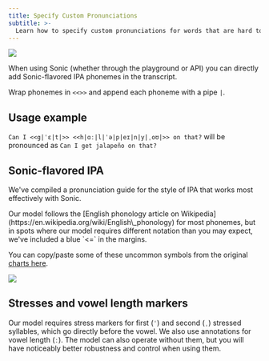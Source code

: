 ```yaml
---
title: Specify Custom Pronunciations
subtitle: >-
  Learn how to specify custom pronunciations for words that are hard to get right, like proper nouns or domain-specific terms.
---
```


<Frame background="subtlewq">
  <img src="/assets/images/custom-pronunciation.png" />
</Frame>

When using Sonic (whether through the playground or API) you can directly add Sonic-flavored IPA phonemes in the transcript.

Wrap phonemes in `<<>>` and append each phoneme with a pipe `|`.

## Usage example

`Can I <<g|ˈɛ|t|>> <<h|ɑː|l|ˈə|p|eɪ|n|y|ˌoʊ|>> on that?` will be pronounced as `Can I get jalapeño on that?`

## Sonic-flavored IPA

We've compiled a pronunciation guide for the style of IPA that works most effectively with Sonic.

<Note>
Our model follows the [English phonology article on Wikipedia](https://en.wikipedia.org/wiki/English\_phonology) for most phonemes, but in spots where our model requires different notation than you may expect, we've included a blue `<=` in the margins.
</Note>

You can copy/paste some of these uncommon symbols from the original [charts here](https://docs.google.com/spreadsheets/d/1OJbiKtxLyodpNPqVfOu43X2HloLsAixTtFppEuQ\_4pI/edit?usp=sharing).

![](/assets/images/sonic_ipa_guide.png)

## Stresses and vowel length markers

Our model requires stress markers for first (`ˈ`) and second (`ˌ`) stressed syllables, which go directly before the vowel. We also use annotations for vowel length (`ː`). The model can also operate without them, but you will have noticeably better robustness and control when using them.
